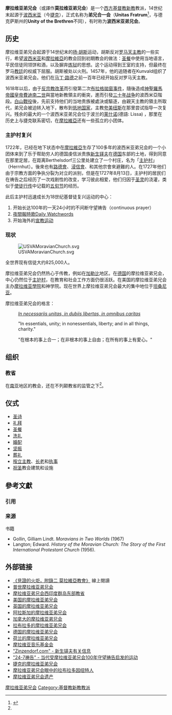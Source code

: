 '''摩拉维亚弟兄会'''（或譯作'''莫拉维亚弟兄会'''）是一个[[西方基督教|西方基督教]][[新教|新教]]教派，14世纪末起源于[[波西米亚|波西米亚]]（今[[捷克|捷克]]），正式名称为'''弟兄合一会'''（'''Unitas Fratrum'''<ref>{{Cite web |url=http://www.unitasfratrum.org/ |title=http://www.unitasfratrum.org/ |access-date=2008-02-16 |archive-date=2021-02-24 |archive-url=https://web.archive.org/web/20210224161605/http://www.unitasfratrum.org/ |dead-url=no }}</ref>，与德克萨斯州的'''Unity of the Brethren'''不同），有时称为'''波西米亚弟兄会'''。

== 历史 ==
{{Main|摩拉维亚弟兄会历史}}

摩拉维亚弟兄会起源于14世纪末的[[扬·胡斯|扬·胡斯]]运动，胡斯反对[[罗马天主教|罗马天主教]]的一些实行，希望[[波西米亚|波西米亚]]和[[摩拉維亞|摩拉維亞]]的教会回到初期教会的做法：[[圣餐|圣餐]]中使用当地语言，平民信徒同领饼和酒，以及摒弃[[炼狱|炼狱]]的思想。这个运动得到王室的支持，但最终在罗马[[教廷|教廷]]的权威下屈服。胡斯被处以火刑。1457年，他的追随者在Kunvald组织了波西米亚弟兄会。他们在[[马丁·路德|马丁·路德]]之前一百年已经开始反对罗马天主教。

1618年以后，由于[[反宗教改革|反宗教改革]]而引發第二次[[布拉格拋窗事件|布拉格拋窗事件]]，隨後造成[[神聖羅馬帝國皇帝|神聖羅馬帝國皇帝]][[斐迪南二世_(神圣罗马帝国)|費迪南二世]]與當地新教領主的衝突，進而引發[[三十年战争|三十年战争]]的波西米亞階段。[[白山战役|白山戰役]]後，先前支持他们的当地贵族被處決或驅逐，由親天主教的領主所取代，弟兄会被迫转入地下，散布到[[低地国家|低地国家]]，主教[[夸美纽斯|夸美纽斯]]在那里尝试指导一次复兴。残余的最大的一个波西米亚弟兄会位于波兰的[[莱什诺|莱什诺]](德語: Lissa) ，那里在历史上与捷克联系密切，在[[摩拉維亞|摩拉維亞]]还有一些孤立的小团体。

=== 主护村复兴 ===
1722年，已经在地下状态中在[[摩拉維亞|摩拉維亞]]生存了100多年的波西米亚弟兄会的一个小团体来到了乐于帮助穷人的德国虔信派贵族[[新生铎夫|新生铎夫]]在[[德国|德国]]东部的土地，得到同意在那里定居，在距离Berthelsdorf三公里处建立了一个村庄，名为「[[黑尔恩胡特|主护村]]」（Herrnhut）。後來也有[[路德會|路德會]]、[[浸信會|浸信會]]、和其他宗會來避難的人。在1727年他们由于宗教方面的争执分裂为对立的派别，但是在1727年8月13日，主护村的居民们在祷告之后经历了一次戏剧性的改变，学习彼此相爱，他们归因于[[圣灵|圣灵]]的浇灌，类似于[[使徒行传|使徒行传]]中记载的[[五旬节|五旬节]]的经历。

此后主护村迅速成长为18世纪基督徒复兴运动的中心：
# 开始长达100年的一天24小时的不间断守望祷告（continuous prayer）
# [[夜間報時歌|夜間報時歌]][[Daily_Watchwords|Daily Watchwords]]
# 开始海外的[[摩拉維亞宣教運動|宣教运动]]

=== 现状 ===
[[File:USVAMoravianChurch.svg|thumb]]

全世界现有信徒大约825,000人。

摩拉维亚弟兄会仍然热心于传教，例如在[[加勒比|加勒比]]地区。在[[德国|德国]]的摩拉维亚弟兄会，中心仍然位于[[主护村|主护村]]，在教育和社会工作方面仍很活跃。在美国的摩拉维亚弟兄会主办[[摩拉维亚學院|摩拉维亚學院]]和神学院。现在世界上摩拉维亚弟兄会最大的集中地位于[[坦桑尼亚|坦桑尼亚]]。

摩拉维亚弟兄会的格言：
:  ''[[In_necessariis_unitas,_in_dubiis_libertas,_in_omnibus_caritas|In necessariis unitas, in dubiis libertas, in omnibus caritas]]'' 

: "In essentials, unity; in nonessentials, liberty; and in all things, charity." {{en}}

: "在根本的事上合一；在非根本的事上自由；在所有的事上有愛心。" {{zh-tw}}

== 组织 ==
=== 教省 ===
{{columns | width=30%
|col1 =
* 阿拉斯加
* 美国北部：包括加拿大
* 美国南部
* 不列颠：英格兰、北爱尔兰，在都柏林也有一个小教会
* 刚果<ref name=NewProvince>Congo and Zambia were added at a Unity Board meeting in May 2007.</ref>
* 哥斯达黎加<ref name=Affiliated>Affiliated Province - not a voting member of the Unity Board.</ref>
* 捷克共和国
|col2 =
* 西印度群岛东部：特立尼达、多巴哥、巴巴多斯、安提瓜、圣基茨、维尔京群岛
* 欧洲大陆：德国、荷兰、丹麦、瑞典、瑞士
* 圭亚那<ref name=Affiliated />
* 洪都拉斯
* 牙买加
* 拉布拉多<ref name=Affiliated />
* 尼加拉瓜
|col3 =
* 南非
* 苏里南
* 坦桑尼亚（Rukwa）
* 坦桑尼亚（南部）
* 坦桑尼亚（西南部）
* 坦桑尼亚（西部）
* 赞比亚<ref name=NewProvince />
}}
在[[南亚|南亚]]地区的教会，还在不列颠教省的监管之下<ref name=Almanac />。

== 仪式 ==
* [[圣诗|圣诗]]
* [[礼拜|礼拜]]
* [[圣餐|圣餐]]
* [[洗礼|洗礼]]
* [[婚配|婚配]]
* [[坚振|坚振]]
* [[葬礼|葬礼]]
* [[按立|按立]][[主教|主教]]、[[长老|长老]]和[[执事|执事]]
* [[祝圣|祝圣]]教会建筑和设施

== 參考文獻 ==
=== 引用 ===
{{Reflist|30em}}

=== 来源 ===
; 书籍
* Gollin, Gilliam Lindt. ''Moravians in Two Worlds'' (1967)
* Langton; Edward. ''History of the Moravian Church: The Story of the First International Protestant Church'' (1956).

== 外部链接 ==
* [http://www.peter-liu.net/books/torch/torch-moravians.htm 《見證的火炬，附錄二 莫拉維亞教會》] {{Wayback|url=http://www.peter-liu.net/books/torch/torch-moravians.htm |date=20201123115028 }} 線上閱讀
* [http://www.unitasfratrum.org/ 普世摩拉维亚弟兄会] {{Wayback|url=http://www.unitasfratrum.org/ |date=20210224161605 }}
* [http://www.moravians.net/ 摩拉维亚弟兄会西印度群岛东部教省] {{Wayback|url=http://www.moravians.net/ |date=20090312083351 }}
* [http://www.moravian.org/ 美国的摩拉维亚弟兄会] {{Wayback|url=http://www.moravian.org/ |date=20210227104726 }}
* [http://www.moravian.org.uk 英国的摩拉维亚弟兄会] {{Wayback|url=http://www.moravian.org.uk/ |date=19981206121122 }}
* [https://web.archive.org/web/20080116032955/http://www.moravianmission.org/partnerprovinces/alaska.phtml 阿拉斯加的摩拉维亚弟兄会]
* [http://www.moravian.ca/ 加拿大的摩拉维亚弟兄会] {{Wayback|url=http://www.moravian.ca/ |date=20180926133009 }}
* [http://www.mun.ca/rels/morav/index.html 拉布拉多的摩拉维亚弟兄会] {{Wayback|url=http://www.mun.ca/rels/morav/index.html |date=20180627021605 }}
* [http://www.ebu.de 德国的摩拉维亚弟兄会] {{Wayback|url=http://www.ebu.de/ |date=20100209045931 }}
* [http://www.ebg.nl 荷兰的摩拉维亚弟兄会] {{Wayback|url=http://www.ebg.nl/ |date=20150801122538 }}
* [http://www.moravianmusic.org 摩拉维亚音乐基金会] {{Wayback|url=http://www.moravianmusic.org/ |date=20210210222041 }}
* [http://www.zinzendorf.com "Zinzendorf.com" - 新生铎夫有关信息] {{Wayback|url=http://www.zinzendorf.com/ |date=20200223153321 }}
* [http://www.24-7prayer.com "24-7祷告" - 当代受摩拉维亚弟兄会100年守望祷告启发的运动] {{Wayback|url=http://www.24-7prayer.com/ |date=20210223145826 }}
* [https://web.archive.org/web/20031011064921/http://hometown.aol.com/rechcigl/myhomepage/faith.html 捷克的摩拉维亚弟兄会]
* [http://link.library.utoronto.ca/inuitmoravian/ 摩拉维亚弟兄会眼中的拉布拉多因纽特人]{{Dead link|date=2019年11月 |bot=InternetArchiveBot |fix-attempted=yes }}
* [https://web.archive.org/web/20091110180104/http://moravianheritage.org/ 摩拉维亚弟兄会遗产]

{{Authority control}}
[[Category:摩拉维亚弟兄会|]]
[[Category:基督教新教教派|Category:基督教新教教派]]